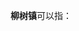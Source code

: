 '''柳树镇'''可以指：
{{PRC admin/disambig|21/08/11/102/000|23/10/25/105/000|61/07/24/102/000}}
{{disambig|cat=三字中国镇名消歧义}}